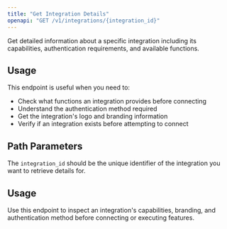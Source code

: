 ```yaml
---
title: "Get Integration Details"
openapi: "GET /v1/integrations/{integration_id}"
---
```


Get detailed information about a specific integration including its capabilities, authentication requirements, and available functions.

## Usage

This endpoint is useful when you need to:

- Check what functions an integration provides before connecting
- Understand the authentication method required
- Get the integration's logo and branding information
- Verify if an integration exists before attempting to connect

## Path Parameters

The `integration_id` should be the unique identifier of the integration you want to retrieve details for.

## Usage

Use this endpoint to inspect an integration's capabilities, branding, and authentication method before connecting or executing features.

